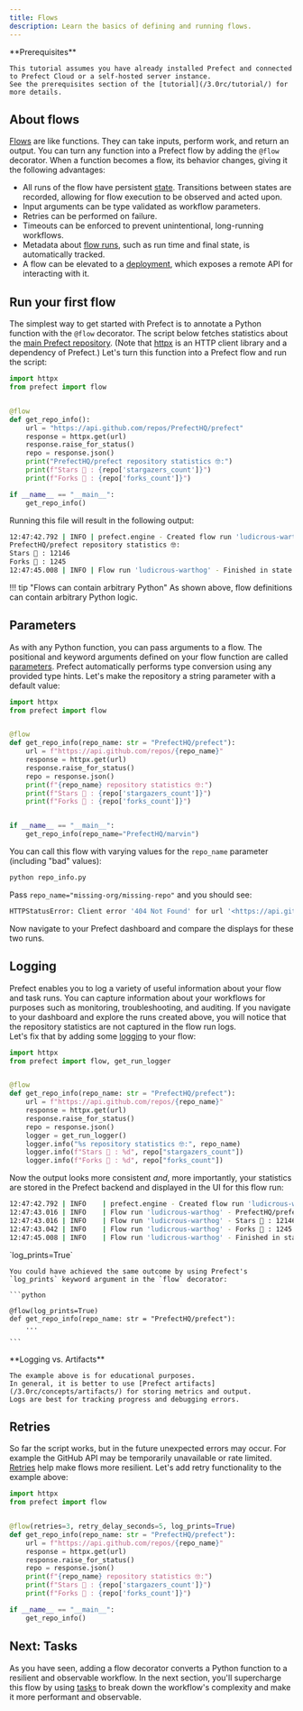 ```yaml
---
title: Flows
description: Learn the basics of defining and running flows.
---
```


<Note>
    **Prerequisites**

    This tutorial assumes you have already installed Prefect and connected to Prefect Cloud or a self-hosted server instance.
    See the prerequisites section of the [tutorial](/3.0rc/tutorial/) for more details.
</Note>


## About flows

[Flows](/3.0rc/concepts/flows/) are like functions.
They can take inputs, perform work, and return an output.
You can turn any function into a Prefect flow by adding the `@flow` decorator.
When a function becomes a flow, its behavior changes, giving it the following advantages:

- All runs of the flow have persistent [state](/3.0rc/concepts/states/). Transitions between states are recorded, allowing for flow execution to be observed and acted upon.
- Input arguments can be type validated as workflow parameters.
- Retries can be performed on failure.
- Timeouts can be enforced to prevent unintentional, long-running workflows.
- Metadata about [flow runs](#flow-runs), such as run time and final state, is automatically tracked.
- A flow can be elevated to a [deployment](/3.0rc/concepts/deployments/), which exposes a remote API for interacting with it.

## Run your first flow

The simplest way to get started with Prefect is to annotate a Python function with the `@flow` decorator.
The script below fetches statistics about the [main Prefect repository](https://github.com/PrefectHQ/prefect).
(Note that [httpx](https://www.python-httpx.org/) is an HTTP client library and a dependency of Prefect.)
Let's turn this function into a Prefect flow and run the script:

```python title="repo_info.py" hl_lines="2 5"
import httpx
from prefect import flow


@flow
def get_repo_info():
    url = "https://api.github.com/repos/PrefectHQ/prefect"
    response = httpx.get(url)
    response.raise_for_status()
    repo = response.json()
    print("PrefectHQ/prefect repository statistics 🤓:")
    print(f"Stars 🌠 : {repo['stargazers_count']}")
    print(f"Forks 🍴 : {repo['forks_count']}")

if __name__ == "__main__":
    get_repo_info()
```

Running this file will result in the following output:

```bash
12:47:42.792 | INFO | prefect.engine - Created flow run 'ludicrous-warthog' for flow 'get-repo-info'
PrefectHQ/prefect repository statistics 🤓:
Stars 🌠 : 12146
Forks 🍴 : 1245
12:47:45.008 | INFO | Flow run 'ludicrous-warthog' - Finished in state Completed()
```


!!! tip "Flows can contain arbitrary Python"
    As shown above, flow definitions can contain arbitrary Python logic.

## Parameters

As with any Python function, you can pass arguments to a flow.
The positional and keyword arguments defined on your flow function are called [parameters](/3.0rc/concepts/flows/#parameters).
Prefect automatically performs type conversion using any provided type hints.
Let's make the repository a string parameter with a default value:

```python hl_lines="6 7 11" title="repo_info.py"
import httpx
from prefect import flow


@flow
def get_repo_info(repo_name: str = "PrefectHQ/prefect"):
    url = f"https://api.github.com/repos/{repo_name}"
    response = httpx.get(url)
    response.raise_for_status()
    repo = response.json()
    print(f"{repo_name} repository statistics 🤓:")
    print(f"Stars 🌠 : {repo['stargazers_count']}")
    print(f"Forks 🍴 : {repo['forks_count']}")


if __name__ == "__main__":
    get_repo_info(repo_name="PrefectHQ/marvin")
```

You can call this flow with varying values for the `repo_name` parameter (including "bad" values):

```bash
python repo_info.py
```


Pass `repo_name="missing-org/missing-repo"` and you should see:

```bash
HTTPStatusError: Client error '404 Not Found' for url '<https://api.github.com/repos/missing-org/missing-repo>'

```


Now navigate to your Prefect dashboard and compare the displays for these two runs.

## Logging

Prefect enables you to log a variety of useful information about your flow and task runs. You can capture information about your workflows for purposes such as monitoring, troubleshooting, and auditing.
If you navigate to your dashboard and explore the runs created above, you will notice that the repository statistics are not captured in the flow run logs.  
Let's fix that by adding some [logging](/3.0rc/concepts/logs) to your flow:

```python hl_lines="2 11-14" title="repo_info.py"
import httpx
from prefect import flow, get_run_logger


@flow
def get_repo_info(repo_name: str = "PrefectHQ/prefect"):
    url = f"https://api.github.com/repos/{repo_name}"
    response = httpx.get(url)
    response.raise_for_status()
    repo = response.json()
    logger = get_run_logger()
    logger.info("%s repository statistics 🤓:", repo_name)
    logger.info(f"Stars 🌠 : %d", repo["stargazers_count"])
    logger.info(f"Forks 🍴 : %d", repo["forks_count"])
```

Now the output looks more consistent _and_, more importantly, your statistics are stored in the Prefect backend and displayed in the UI for this flow run:
```bash
12:47:42.792 | INFO    | prefect.engine - Created flow run 'ludicrous-warthog' for flow 'get-repo-info'
12:47:43.016 | INFO    | Flow run 'ludicrous-warthog' - PrefectHQ/prefect repository statistics 🤓:
12:47:43.016 | INFO    | Flow run 'ludicrous-warthog' - Stars 🌠 : 12146
12:47:43.042 | INFO    | Flow run 'ludicrous-warthog' - Forks 🍴 : 1245
12:47:45.008 | INFO    | Flow run 'ludicrous-warthog' - Finished in state Completed()
```

<Tip>
    `log_prints=True`

    You could have achieved the same outcome by using Prefect's `log_prints` keyword argument in the `flow` decorator:

    ```python

    @flow(log_prints=True)
    def get_repo_info(repo_name: str = "PrefectHQ/prefect"):
        ...

    ```
</Tip>

<Warning>
    **Logging vs. Artifacts**

    The example above is for educational purposes.
    In general, it is better to use [Prefect artifacts](/3.0rc/concepts/artifacts/) for storing metrics and output.
    Logs are best for tracking progress and debugging errors.
</Warning>


## Retries

So far the script works, but in the future unexpected errors may occur.
For example the GitHub API may be temporarily unavailable or rate limited.
[Retries](/3.0rc/concepts/flows/#flow-settings) help make flows more resilient.
Let's add retry functionality to the example above:

```python hl_lines="5" title="repo_info.py"
import httpx
from prefect import flow


@flow(retries=3, retry_delay_seconds=5, log_prints=True)
def get_repo_info(repo_name: str = "PrefectHQ/prefect"):
    url = f"https://api.github.com/repos/{repo_name}"
    response = httpx.get(url)
    response.raise_for_status()
    repo = response.json()
    print(f"{repo_name} repository statistics 🤓:")
    print(f"Stars 🌠 : {repo['stargazers_count']}")
    print(f"Forks 🍴 : {repo['forks_count']}")

if __name__ == "__main__":
    get_repo_info()
```

## Next: Tasks

As you have seen, adding a flow decorator converts a Python function to a resilient and observable workflow.
In the next section, you'll supercharge this flow by using [tasks](/3.0rc/tutorial/tasks/) to break down the workflow's complexity and make it more performant and observable.